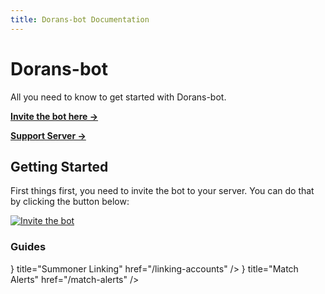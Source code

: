 ```yaml
---
title: Dorans-bot Documentation
---
```



# Dorans-bot

All you need to know to get started with Dorans-bot.

[**Invite the bot here →**](https://dorans.bot/invite)

[**Support Server →**](https://discord.gg/doransbot)

## Getting Started

First things first, you need to invite the bot to your server. You can do that by clicking the button below:

[![Invite the bot](https://img.shields.io/badge/Invite%20the%20bot-7289DA?style=for-the-badge&logo=discord&logoColor=white)](https://dorans.bot/invite)


### Guides 

<Cards>
 <Cards.Card
 icon={<User/>}
 title="Summoner Linking"
 href="/linking-accounts"
 />
 <Cards.Card
 icon={<Bell/>}
 title="Match Alerts"
 href="/match-alerts"
 />
 </Cards>